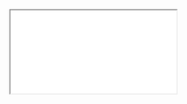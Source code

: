 
<Meta title="Module 1: Foundations/Section 1: Atoms/Header Text/Requirements" />

<style>{`
  /* IMPORTANT to get iframes full-screening */
  html { overflow: hidden; }
  .sbdocs { padding: 0; }
  .sbdocs-content { width: calc(100%-2px); max-width: unset;}
`}</style>

<iframe
  src={'http://uxdesign.fmr.com/users/Bethany_Clark/Leap/SmallChange/Web/published-assets/m1-atom-header-text.pdf'}
  style={{ width: '100%', height: '100vh' }}
></iframe>
